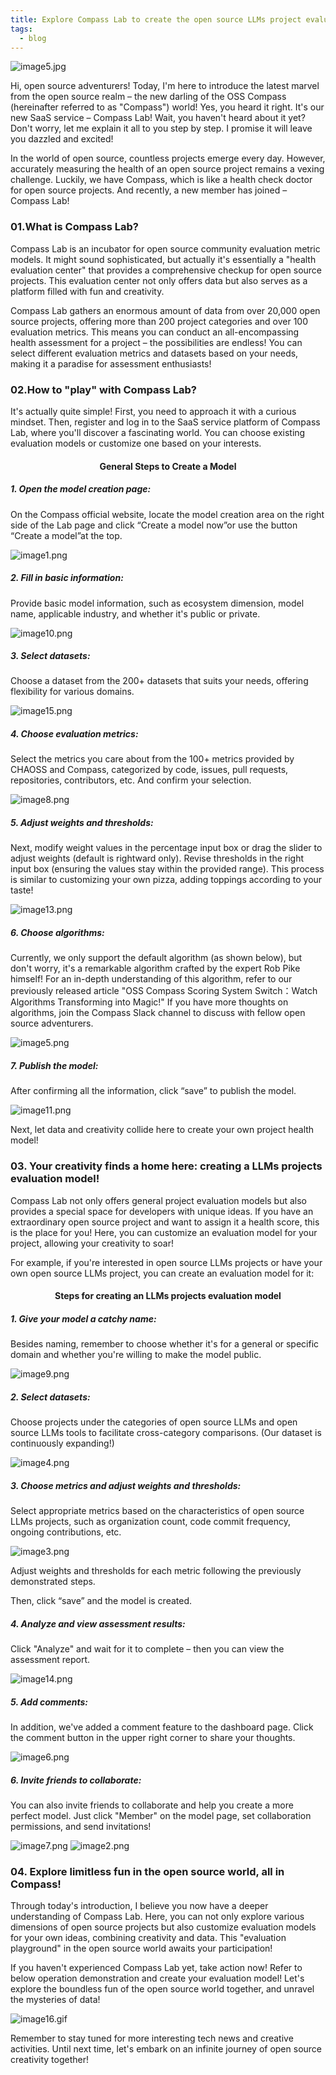 ```yaml
---
title: Explore Compass Lab to create the open source LLMs project evaluation model
tags:
  - blog
---
```


![image5.jpg](media/report1.png)

<!--truncate-->

Hi, open source adventurers! Today, I'm here to introduce the latest marvel from the open source realm – the new darling of the OSS Compass (hereinafter referred to as "Compass") world! Yes, you heard it right. It's our new SaaS service – Compass Lab! Wait, you haven't heard about it yet? Don't worry, let me explain it all to you step by step. I promise it will leave you dazzled and excited!

In the world of open source, countless projects emerge every day. However, accurately measuring the health of an open source project remains a vexing challenge. Luckily, we have Compass, which is like a health check doctor for open source projects. And recently, a new member has joined – Compass Lab!

### 01.What is Compass Lab?

Compass Lab is an incubator for open source community evaluation metric models. It might sound sophisticated, but actually it's essentially a "health evaluation center" that provides a comprehensive checkup for open source projects. This evaluation center not only offers data but also serves as a platform filled with fun and creativity.

Compass Lab gathers an enormous amount of data from over 20,000 open source projects, offering more than 200 project categories and over 100 evaluation metrics. This means you can conduct an all-encompassing health assessment for a project – the possibilities are endless! You can select different evaluation metrics and datasets based on your needs, making it a paradise for assessment enthusiasts!

### 02.How to "play" with Compass Lab?

It's actually quite simple! First, you need to approach it with a curious mindset. Then, register and log in to the SaaS service platform of Compass Lab, where you'll discover a fascinating world. You can choose existing evaluation models or customize one based on your interests.

<center>

#### General Steps to Create a Model

</center>

##### 1. Open the model creation page:

On the Compass official website, locate the model creation area on the right side of the Lab page and click “Create a model now”or use the button “Create a model”at the top.

![image1.png](media/image1.png)

##### 2. Fill in basic information:

Provide basic model information, such as ecosystem dimension, model name, applicable industry, and whether it's public or private.

![image10.png](media/image10.png)

##### 3. Select datasets:

Choose a dataset from the 200+ datasets that suits your needs, offering flexibility for various domains.

![image15.png](media/image15.png)

##### 4. Choose evaluation metrics:

Select the metrics you care about from the 100+ metrics provided by CHAOSS and Compass, categorized by code, issues, pull requests, repositories, contributors, etc. And confirm your selection.

![image8.png](media/image8.png)

##### 5. Adjust weights and thresholds:

Next, modify weight values in the percentage input box or drag the slider to adjust weights (default is rightward only). Revise thresholds in the right input box (ensuring the values stay within the provided range). This process is similar to customizing your own pizza, adding toppings according to your taste!

![image13.png](media/image13.png)

##### 6. Choose algorithms:

Currently, we only support the default algorithm (as shown below), but don't worry, it's a remarkable algorithm crafted by the expert Rob Pike himself! For an in-depth understanding of this algorithm, refer to our previously released article "OSS Compass Scoring System Switch：Watch Algorithms Transforming into Magic!" If you have more thoughts on algorithms, join the Compass Slack channel to discuss with fellow open source adventurers.

![image5.png](media/image5.png)

##### 7. Publish the model:

After confirming all the information, click “save” to publish the model.

![image11.png](media/image11.png)

Next, let data and creativity collide here to create your own project health model!

### 03. Your creativity finds a home here: creating a LLMs projects evaluation model!

Compass Lab not only offers general project evaluation models but also provides a special space for developers with unique ideas. If you have an extraordinary open source project and want to assign it a health score, this is the place for you! Here, you can customize an evaluation model for your project, allowing your creativity to soar!

For example, if you're interested in open source LLMs projects or have your own open source LLMs project, you can create an evaluation model for it:

<center>

#### Steps for creating an LLMs projects evaluation model

</center>

##### 1. Give your model a catchy name:

Besides naming, remember to choose whether it's for a general or specific domain and whether you're willing to make the model public.

![image9.png](media/image9.png)

##### 2. Select datasets:

Choose projects under the categories of open source LLMs and open source LLMs tools to facilitate cross-category comparisons. (Our dataset is continuously expanding!)

![image4.png](media/image4.png)

##### 3. Choose metrics and adjust weights and thresholds:

Select appropriate metrics based on the characteristics of open source LLMs projects, such as organization count, code commit frequency, ongoing contributions, etc.

![image3.png](media/image3.png)

Adjust weights and thresholds for each metric following the previously demonstrated steps.

Then, click “save” and the model is created.

##### 4. Analyze and view assessment results:

Click "Analyze" and wait for it to complete – then you can view the assessment report.

![image14.png](media/image14.png)

##### 5. Add comments:

In addition, we've added a comment feature to the dashboard page. Click the comment button in the upper right corner to share your thoughts.

![image6.png](media/image6.png)

##### 6. Invite friends to collaborate:

You can also invite friends to collaborate and help you create a more perfect model. Just click "Member" on the model page, set collaboration permissions, and send invitations!

![image7.png](media/image7.png)
![image2.png](media/image2.png)

### 04. Explore limitless fun in the open source world, all in Compass!

Through today's introduction, I believe you now have a deeper understanding of Compass Lab. Here, you can not only explore various dimensions of open source projects but also customize evaluation models for your own ideas, combining creativity and data. This "evaluation playground" in the open source world awaits your participation!

If you haven't experienced Compass Lab yet, take action now! Refer to below operation demonstration and create your evaluation model! Let's explore the boundless fun of the open source world together, and unravel the mysteries of data!

![image16.gif](media/image16.gif)

Remember to stay tuned for more interesting tech news and creative activities. Until next time, let's embark on an infinite journey of open source creativity together!
